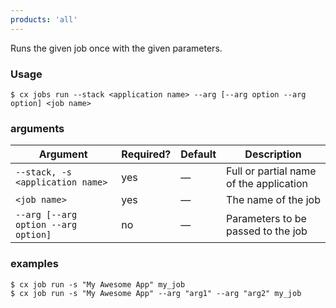 ```yaml
---
products: 'all'
---
```


Runs the given job once with the given parameters.

### Usage

```shell
$ cx jobs run --stack <application name> --arg [--arg option --arg option] <job name>
```

### arguments

| Argument | Required? | Default | Description |
|  ---  |  ---  |  ---  |  ---  |
| `--stack, -s <application name>` | yes | — | Full or partial name of the application |
| `<job name>` | yes | — | The name of the job |
| `--arg [--arg option --arg option]` | no | — | Parameters to be passed to the job |

### examples

```shell
$ cx job run -s "My Awesome App" my_job
$ cx job run -s "My Awesome App" --arg "arg1" --arg "arg2" my_job
```

